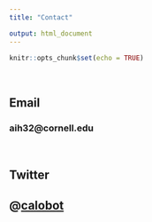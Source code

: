 ```yaml
---
title: "Contact"

output: html_document
---
```


```r
knitr::opts_chunk$set(echo = TRUE)
```

<br>

## Email
### aih32@cornell.edu

<br>

## Twitter

## @[calobot](https://twitter.com/calobot)
